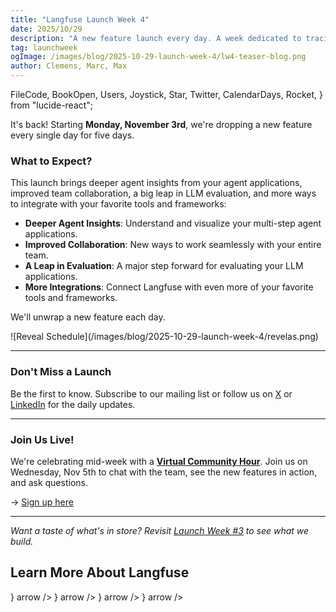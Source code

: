 ```yaml
---
title: "Langfuse Launch Week 4"
date: 2025/10/29
description: "A new feature launch every day. A week dedicated to tracing and evaluating AI agents — as a team."
tag: launchweek
ogImage: /images/blog/2025-10-29-launch-week-4/lw4-teaser-blog.png
author: Clemens, Marc, Max
---
```


  FileCode,
  BookOpen,
  Users,
  Joystick,
  Star,
  Twitter,
  CalendarDays,
  Rocket,
} from "lucide-react";

<BlogHeader
  image="/images/blog/2025-10-29-launch-week-4/lw4-teaser-blog.png"
/>

It's back! Starting **Monday, November 3rd**, we're dropping a new feature every single day for five days.

### What to Expect?

This launch brings deeper agent insights from your agent applications, improved team collaboration, a big leap in LLM evaluation, and more ways to integrate with your favorite tools and frameworks:

- **Deeper Agent Insights**: Understand and visualize your multi-step agent applications.
- **Improved Collaboration**: New ways to work seamlessly with your entire team.
- **A Leap in Evaluation**: A major step forward for evaluating your LLM applications.
- **More Integrations**: Connect Langfuse with even more of your favorite tools and frameworks.

We'll unwrap a new feature each day.

<Frame>
  ![Reveal Schedule](/images/blog/2025-10-29-launch-week-4/revelas.png)
</Frame>

---

### Don't Miss a Launch

Be the first to know. Subscribe to our mailing list or follow us on [X](https://x.com/langfuse) or [LinkedIn](https://www.linkedin.com/company/langfuse) for the daily updates.

<ProductUpdateSignup source="launch-week-4" className="my-2" />

---


### Join Us Live!

We're celebrating mid-week with a **[Virtual Community Hour](https://lu.ma/langfuse)**. Join us on Wednesday, Nov 5th to chat with the team, see the new features in action, and ask questions.

→ [Sign up here](https://lu.ma/langfuse)

---

_Want a taste of what's in store? Revisit [Launch Week #3](/blog/2025-05-19-launch-week-3) to see what we build._

## Learn More About Langfuse

<Cards num={2} className="gap-6">
  <Cards.Card
    title="Docs"
    href="/docs"
    icon={<BookOpen className="w-6 h-6" />}
    arrow
  />
  <Cards.Card
    title="Quickstart"
    href="/docs/get-started"
    icon={<FileCode className="w-6 h-6" />}
    arrow
  />
  <Cards.Card
    title="Interactive Demo"
    href="/docs/demo"
    icon={<Joystick className="w-6 h-6" />}
    arrow
  />
  <Cards.Card
    title="About Us"
    href="/about"
    icon={<Users className="w-6 h-6" />}
    arrow
  />
</Cards>
